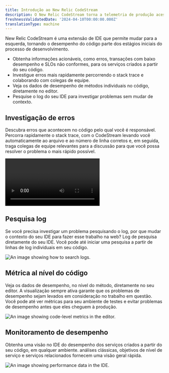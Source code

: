 ```yaml
---
title: Introdução ao New Relic CodeStream
description: O New Relic CodeStream torna a telemetria de produção acessível onde os desenvolvedores vivem... o IDE.
freshnessValidatedDate: '2024-04-10T00:00:00.000Z'
translationType: machine
---
```





New Relic CodeStream é uma extensão de IDE que permite mudar para a esquerda, tornando o desempenho do código parte dos estágios iniciais do processo de desenvolvimento.

* Obtenha informações acionáveis, como erros, transações com baixo desempenho e SLOs não conformes, para os serviços criados a partir do seu código.
* Investigue erros mais rapidamente percorrendo o stack trace e colaborando com colegas de equipe.
* Veja os dados de desempenho de métodos individuais no código, diretamente no editor.
* Pesquise o log do seu IDE para investigar problemas sem mudar de contexto.

## Investigação de erros

Descubra erros que acontecem no código pelo qual você é responsável. Percorra rapidamente o stack trace, com o CodeStream levando você automaticamente ao arquivo e ao número de linha corretos e, em seguida, traga colegas de equipe relevantes para a discussão para que você possa resolver o problema o mais rápido possível.

<Video
  type="wistia"
  id="l65l4cqqhd"
/>

## Pesquisa log

Se você precisa investigar um problema pesquisando o log, por que mudar o contexto do seu IDE para fazer esse trabalho na web? Log de pesquisa diretamente do seu IDE. Você pode até iniciar uma pesquisa a partir de linhas de log individuais em seu código.

<img
  title="Searching logs from your IDE."
  alt="An image showing how to search logs."
  src={codestreamLogSearch}
/>

## Métrica al nível do código

Veja os dados de desempenho, no nível do método, diretamente no seu editor. A visualização sempre ativa garante que os problemas de desempenho sejam levados em consideração no trabalho em questão. Você pode até ver métricas para seu ambiente de testes e evitar problemas de desempenho antes que eles cheguem à produção.

<img
  title="Code-Level Metrics"
  alt="An image showing code-level metrics in the editor."
  src={codestreamVscClm}
/>

## Monitoramento de desempenho

Obtenha uma visão no IDE do desempenho dos serviços criados a partir do seu código, em qualquer ambiente. análises clássicas, objetivos de nível de serviço e serviços relacionados fornecem uma visão geral rápida.

<img
  title="Performance data for your services"
  alt="An image showing performance data in the IDE."
  src={codestreamO11y}
/>